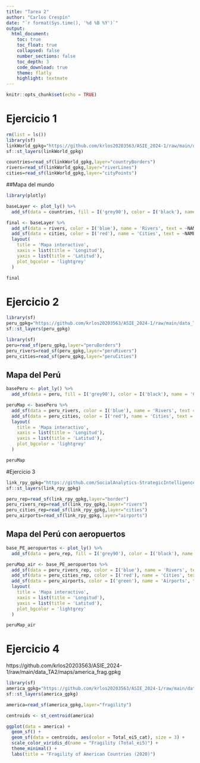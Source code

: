 ```yaml
---
title: "Tarea 2"
author: "Carlos Crespín"
date: "`r format(Sys.time(), '%d %B %Y')`"
output:
  html_document:
    toc: true
    toc_float: true
    collapsed: false
    number_sections: false
    toc_depth: 3
    code_download: true
    theme: flatly
    highlight: textmate
---
```


```r
knitr::opts_chunk$set(echo = TRUE)
```


# Ejercicio 1
```r
rm(list = ls())
library(sf)
linkWorld_gpkg="https://github.com/krlos20203563/ASIE_2024-1/raw/main/data_TA2/maps/worldMap.gpkg"
sf::st_layers(linkWorld_gpkg)
```

```r
countries=read_sf(linkWorld_gpkg,layer="countryBorders")
rivers=read_sf(linkWorld_gpkg,layer="riverLines")
cities=read_sf(linkWorld_gpkg,layer="cityPoints")
```

##Mapa del mundo
```r
library(plotly)

baseLayer <- plot_ly() %>%
  add_sf(data = countries, fill = I('grey90'), color = I('black'), name = 'Countries', text = ~COUNTRY, hoverinfo = 'text')

final <- baseLayer %>%
  add_sf(data = rivers, color = I('blue'), name = 'Rivers', text = ~NAME, hoverinfo = 'text', inherit = FALSE) %>%
  add_sf(data = cities, color = I('red'), name = 'Cities', text = ~NAME, hoverinfo = 'text', inherit = FALSE) %>%
  layout(
    title = 'Mapa interactivo',
    xaxis = list(title = 'Longitud'),
    yaxis = list(title = 'Latitud'),
    plot_bgcolor = 'lightgrey'
  )

final
```


# Ejercicio 2

```r
library(sf)
peru_gpkg="https://github.com/krlos20203563/ASIE_2024-1/raw/main/data_TA2/maps/peru.gpkg"
sf::st_layers(peru_gpkg)
```

```r
library(sf)
peru=read_sf(peru_gpkg,layer="peruBorders")
peru_rivers=read_sf(peru_gpkg,layer="peruRivers")
peru_cities=read_sf(peru_gpkg,layer="peruCities")
```

## Mapa del Perú
```r
basePeru <- plot_ly() %>%
  add_sf(data = peru, fill = I('grey90'), color = I('black'), name = 'Countries', text = ~COUNTRY, hoverinfo = 'text')

peruMap <- basePeru %>%
  add_sf(data = peru_rivers, color = I('blue'), name = 'Rivers', text = ~NAME, hoverinfo = 'text', inherit = FALSE) %>%
  add_sf(data = peru_cities, color = I('red'), name = 'Cities', text = ~NAME, hoverinfo = 'text', inherit = FALSE) %>%
  layout(
    title = 'Mapa interactivo',
    xaxis = list(title = 'Longitud'),
    yaxis = list(title = 'Latitud'),
    plot_bgcolor = 'lightgrey'
  )

peruMap
```



#Ejercicio 3

```r
link_rpy_gpkg="https://github.com/SocialAnalytics-StrategicIntelligence/GeoDFBasics_py/raw/main/maps/peruMap_5389.gpkg"
sf::st_layers(link_rpy_gpkg)
```

```r
peru_rep=read_sf(link_rpy_gpkg,layer="border")
peru_rivers_rep=read_sf(link_rpy_gpkg,layer="rivers")
peru_cities_rep=read_sf(link_rpy_gpkg,layer="cities")
peru_airports=read_sf(link_rpy_gpkg,layer="airports")
```

## Mapa del Perú con aeropuertos

```r
base_PE_aeropuertos <- plot_ly() %>%
  add_sf(data = peru_rep, fill = I('grey90'), color = I('black'), name = 'Countries', text = ~COUNTRY, hoverinfo = 'text')

peruMap_air <- base_PE_aeropuertos %>%
  add_sf(data = peru_rivers_rep, color = I('blue'), name = 'Rivers', text = ~NAME, hoverinfo = 'text', inherit = FALSE) %>%
  add_sf(data = peru_cities_rep, color = I('red'), name = 'Cities', text = ~NAME, hoverinfo = 'text', inherit = FALSE) %>%
  add_sf(data = peru_airports, color = I('green'), name = 'Airports', text = ~name, hoverinfo = 'text', inherit = FALSE) %>%
  layout(
    title = 'Mapa interactivo',
    xaxis = list(title = 'Longitud'),
    yaxis = list(title = 'Latitud'),
    plot_bgcolor = 'lightgrey'
  )

peruMap_air
```

# Ejercicio 4


https://github.com/krlos20203563/ASIE_2024-1/raw/main/data_TA2/maps/america_frag.gpkg
```r
library(sf)
america_gpkg="https://github.com/krlos20203563/ASIE_2024-1/raw/main/data_TA2/maps/america_frag.gpkg"
sf::st_layers(america_gpkg)
```

```r
america=read_sf(america_gpkg,layer="fragility")
```

```r
centroids <- st_centroid(america)
```
```r
ggplot(data = america) +
  geom_sf() +
  geom_sf(data = centroids, aes(color = Total_ei5_cat), size = 3) +
  scale_color_viridis_d(name = "Fragility (Total_ei5)") +
  theme_minimal() +
  labs(title = "Fragility of American Countries (2020)")
```


















